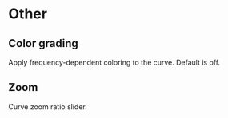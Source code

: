 # Other

## Color grading
Apply frequency-dependent coloring to the curve. 
Default is off.

## Zoom
Curve zoom ratio slider.


